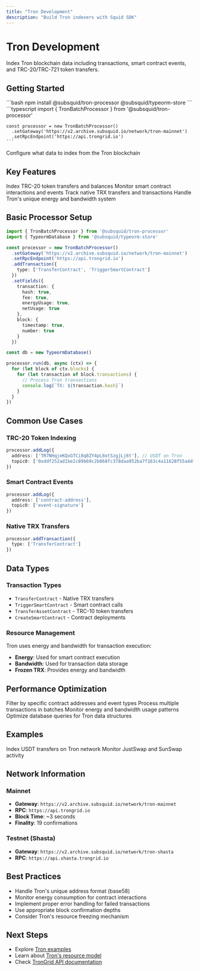 ```yaml
---
title: "Tron Development"
description: "Build Tron indexers with Squid SDK"
---
```


# Tron Development

Index Tron blockchain data including transactions, smart contract events, and TRC-20/TRC-721 token transfers.

## Getting Started

<Steps>
  <Step title="Install Dependencies">
    ```bash
    npm install @subsquid/tron-processor @subsquid/typeorm-store
    ```
  </Step>
  
  <Step title="Configure Processor">
    ```typescript
    import { TronBatchProcessor } from '@subsquid/tron-processor'
    
    const processor = new TronBatchProcessor()
      .setGateway('https://v2.archive.subsquid.io/network/tron-mainnet')
      .setRpcEndpoint('https://api.trongrid.io')
    ```
  </Step>
  
  <Step title="Add Data Sources">
    Configure what data to index from the Tron blockchain
  </Step>
</Steps>

## Key Features

<CardGroup cols={2}>
  <Card title="TRC-20 Tokens" icon="coins">
    Index TRC-20 token transfers and balances
  </Card>
  <Card title="Smart Contracts" icon="code">
    Monitor smart contract interactions and events
  </Card>
  <Card title="TRX Transfers" icon="arrow-right-arrow-left">
    Track native TRX transfers and transactions
  </Card>
  <Card title="Resource Model" icon="battery-full">
    Handle Tron's unique energy and bandwidth system
  </Card>
</CardGroup>

## Basic Processor Setup

```typescript
import { TronBatchProcessor } from '@subsquid/tron-processor'
import { TypeormDatabase } from '@subsquid/typeorm-store'

const processor = new TronBatchProcessor()
  .setGateway('https://v2.archive.subsquid.io/network/tron-mainnet')
  .setRpcEndpoint('https://api.trongrid.io')
  .addTransaction({
    type: ['TransferContract', 'TriggerSmartContract']
  })
  .setFields({
    transaction: {
      hash: true,
      fee: true,
      energyUsage: true,
      netUsage: true
    },
    block: {
      timestamp: true,
      number: true
    }
  })

const db = new TypeormDatabase()

processor.run(db, async (ctx) => {
  for (let block of ctx.blocks) {
    for (let transaction of block.transactions) {
      // Process Tron transactions
      console.log(`TX: ${transaction.hash}`)
    }
  }
})
```

## Common Use Cases

### TRC-20 Token Indexing
```typescript
processor.addLog({
  address: ['TR7NHqjeKQxGTCi8q8ZY4pL8otSzgjLj6t'], // USDT on Tron
  topic0: ['0xddf252ad1be2c89b69c2b068fc378daa952ba7f163c4a11628f55a4df523b3ef'] // Transfer event
})
```

### Smart Contract Events
```typescript
processor.addLog({
  address: ['contract-address'],
  topic0: ['event-signature']
})
```

### Native TRX Transfers
```typescript
processor.addTransaction({
  type: ['TransferContract']
})
```

## Data Types

### Transaction Types
- `TransferContract` - Native TRX transfers
- `TriggerSmartContract` - Smart contract calls
- `TransferAssetContract` - TRC-10 token transfers
- `CreateSmartContract` - Contract deployments

### Resource Management
Tron uses energy and bandwidth for transaction execution:
- **Energy**: Used for smart contract execution
- **Bandwidth**: Used for transaction data storage
- **Frozen TRX**: Provides energy and bandwidth

## Performance Optimization

<CardGroup cols={2}>
  <Card title="Selective Filtering" icon="filter">
    Filter by specific contract addresses and event types
  </Card>
  <Card title="Batch Processing" icon="layer-group">
    Process multiple transactions in batches
  </Card>
  <Card title="Resource Monitoring" icon="chart-line">
    Monitor energy and bandwidth usage patterns
  </Card>
  <Card title="Efficient Queries" icon="database">
    Optimize database queries for Tron data structures
  </Card>
</CardGroup>

## Examples

<CardGroup cols={2}>
  <Card title="USDT Transfers" href="https://github.com/subsquid-labs/tron-usdt-transfers">
    Index USDT transfers on Tron network
  </Card>
  <Card title="DeFi Protocol" href="https://github.com/subsquid-labs/tron-defi-indexer">
    Monitor JustSwap and SunSwap activity
  </Card>
</CardGroup>

## Network Information

### Mainnet
- **Gateway**: `https://v2.archive.subsquid.io/network/tron-mainnet`
- **RPC**: `https://api.trongrid.io`
- **Block Time**: ~3 seconds
- **Finality**: 19 confirmations

### Testnet (Shasta)
- **Gateway**: `https://v2.archive.subsquid.io/network/tron-shasta`
- **RPC**: `https://api.shasta.trongrid.io`

## Best Practices

- Handle Tron's unique address format (base58)
- Monitor energy consumption for contract interactions
- Implement proper error handling for failed transactions
- Use appropriate block confirmation depths
- Consider Tron's resource freezing mechanism

## Next Steps

- Explore [Tron examples](https://github.com/subsquid-labs/tron-examples)
- Learn about [Tron's resource model](https://developers.tron.network/docs/resource-model)
- Check [TronGrid API documentation](https://developers.tron.network/reference/trongrid-api)
